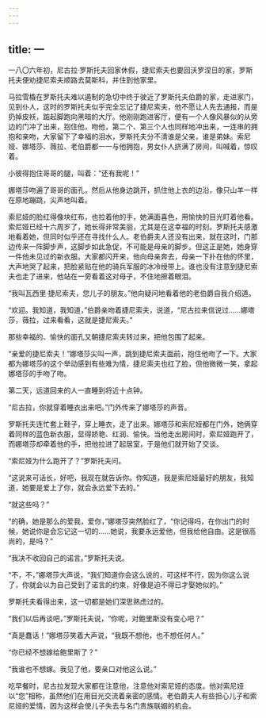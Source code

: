 ```yaml
---
---
---
```

title: 一
---



一八〇六年初，尼古拉·罗斯托夫回家休假，捷尼索夫也要回沃罗涅日的家，罗斯托夫便劝捷尼索夫顺路去莫斯科，并住到他家里。

马拉雪橇在罗斯托夫难以遏制的急切中终于驶近了罗斯托夫伯爵的家，走进家门，见到仆人，这时的罗斯托夫似乎完全忘记了捷尼索夫，他不愿让人先去通报，而是扔掉皮袄，踮起脚跑向黑暗的大厅。他刚刚跑进客厅，便有一个人像风暴似的从旁边的门冲了出来，抱住他，吻他，第二个、第三个人也同样地冲出来，一连串的拥抱和亲吻，大家留下了幸福的泪水，罗斯托夫分不清谁是父亲，谁是弟妹。索尼娅、娜塔莎、薇拉、老伯爵都一一与他拥抱，男女仆人挤满了房间，叫喊着，惊叹着。

小彼得抱住哥哥的腿，叫着：“还有我呢！”

娜塔莎吻遍了哥哥的面孔，然后从他身边跳开，抓住他上衣的边沿，像只山羊一样在原地蹦跳，尖声地叫着。

索尼娅的脸红得像块红布，也拉着他的手，她满面喜色，用愉快的目光盯着他看。索尼娅已经十六周岁了，她长得非常美丽，尤其是在这幸福的时刻。罗斯托夫感激地看着她，但同时似乎还在寻找什么人。老伯爵夫人还没有出来，就在这时，门那边传来一阵脚步声，这脚步如此急促，不可能是母亲的脚步。但这正是她，她身穿一件他未见过的新衣服。大家都闪开来，他向母亲奔去，母亲一下扑在他的怀里，大声地哭了起来，把脸紧贴在他的骑兵军服的冰冷绶带上。谁也没有注意到捷尼索夫也走了进来，他站在一旁看着这对母子，不住地擦着眼泪。

“我叫瓦西里·捷尼索夫，您儿子的朋友。”他向疑问地看着他的老伯爵自我介绍道。

“欢迎。我知道，我知道，”伯爵亲吻着捷尼索夫，说道，“尼古拉来信说过……娜塔莎，薇拉，过来看看，这就是捷尼索夫。”

那些幸福的、愉快的面孔又朝捷尼索夫转过来，把他包围了起来。

“亲爱的捷尼索夫！”娜塔莎尖叫一声，跳到捷尼索夫面前，抱住他吻了一下。大家都为娜塔莎的这个举动感到有些难为情，捷尼索夫也红了脸，但他微微一笑，拿起娜塔莎的手吻了吻。

第二天，远道回来的人一直睡到将近十点钟。

“尼古拉，你就穿着睡衣出来吧。”门外传来了娜塔莎的声音。

罗斯托夫连忙套上鞋子，穿上睡衣，走了出来。娜塔莎和索尼娅都在门外，她俩穿着同样的蓝色新衣服，显得娇艳、红润、愉快。当他走出房间时，索尼娅跑开了，而娜塔莎却牵着他的手，把他拉进了起居室，于是他们就开始了交谈。

“索尼娅为什么跑开了？”罗斯托夫问。

“这说来可话长，好吧，我现在就告诉你。你知道，我是索尼娅最好的朋友，我知道，她要是爱上了你，就会永远爱下去的。”

“就这些吗？”

“的确，她是那么的爱我，爱你，”娜塔莎突然脸红了，“你记得吗，在你出门的时候，她说你是会忘记这一切的……她说，我要永远爱他，但我给他自由。这是很高尚的，是吗？”

“我决不收回自己的诺言。”罗斯托夫说。

“不，不，”娜塔莎大声说，“我们知道你会这么说的，可这样不行，因为你这么说了，你就会以为自己受到了诺言的约束，好像是迫不得已才娶她似的。”

罗斯托夫看得出来，这一切都是她们深思熟虑过的。

“我们以后再谈吧，”罗斯托夫说，“你呢，对鲍里斯没有变心吧？”

“真是蠢话！”娜塔莎笑着大声说，“我既不想他，也不想任何人。”

“你已经不想嫁给鲍里斯了？”

“我谁也不想嫁。我见了他，要亲口对他这么说。”

吃早餐时，尼古拉发现大家都在注意他，注意他对索尼娅的态度。他对索尼娅以“您”相称，虽然他们在用目光交流着亲密的感情。老伯爵夫人有些担心儿子和索尼娅的爱情，因为这样会使儿子失去与名门贵族联姻的机会。